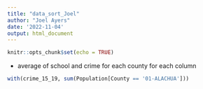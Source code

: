 ```yaml
---
title: "data_sort_Joel"
author: "Joel Ayers"
date: '2022-11-04'
output: html_document
---
```


```r
knitr::opts_chunk$set(echo = TRUE)
```

+ average of school and crime for each county for each column

```r
with(crime_15_19, sum(Population[County == '01-ALACHUA']))

```

